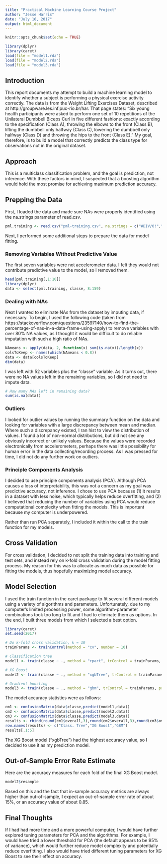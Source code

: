 ```yaml
---
title: "Practical Machine Learning Course Project"
author: "Jesse Harris"
date: "July 16, 2017"
output: html_document
---
```


```r
knitr::opts_chunk$set(echo = TRUE)
```

```r
library(dplyr)
library(caret)
load(file = "model1.rda")
load(file = "model2.rda")
load(file = "model3.rda")
```

## Introduction

This report documents my attempt to build a machine learning model to identify whether a subject is performing a physical exercise activity correctly. The data is from the Weight Lifting Exercises Dataset, described at http://groupware.les.inf.puc-rio.br/har. That page states: "Six young health participants were asked to perform one set of 10 repetitions of the Unilateral Dumbbell Biceps Curl in five different fashions: exactly according to the specification (Class A), throwing the elbows to the front (Class B), lifting the dumbbell only halfway (Class C), lowering the dumbbell only halfway (Class D) and throwing the hips to the front (Class E)." My goal, therefore, is to build a model that correctly predicts the class type for observations not in the original dataset.

## Approach

This is a multiclass classification problem, and the goal is prediction, not inference. With these factors in mind, I suspected that a boosting algorithm would hold the most promise for achieving maximum prediction accuracy.

## Prepping the Data

First, I loaded the data and made sure NAs were properly identified using the na.strings parameter of read.csv.

```r
pml.training <- read.csv("pml-training.csv", na.strings = c("#DIV/0!","NA"), stringsAsFactors = FALSE)
```

Next, I performed some additional steps to prepare the data for model fitting.

### Removing Variables Without Predictive Value

The first seven variables were not accelerometer data. I felt they would not contribute predictive value to the model, so I removed them.

```r
head(pml.training[,1:10])
library(dplyr)
data <- select(pml.training, classe, 8:159)
```

### Dealing with NAs

Next I wanted to eliminate NAs from the dataset by imputing data, if necessary. To begin, I used the following code (taken from https://stackoverflow.com/questions/23597140/how-to-find-the-percentage-of-nas-in-a-data-frame-using-apply) to remove variables with over 80% NA values, as I thought it would be difficult to do reliable imputation with such a high ratio of NAs.

```r
NAmeans <- apply(data, 2, function(x) sum(is.na(x))/length(x))
colsToKeep <- names(which(NAmeans < 0.8))
data <- data[colsToKeep]
dim(data)
```

I was left with 52 variables plus the "classe" variable. As it turns out, there were no NA values left in the remaining variables, so I did not need to impute data.

```r
# How many NAs left in remaining data?
sum(is.na(data))
```

### Outliers

I looked for outlier values by running the summary function on the data and looking for variables with a large discrepancy between mean and median. Where such a discrepancy existed, I ran hist to view the distribution of values. I found a lot of non-normal distributions, but did not see any obviously incorrect or unlikely values. Because the values were recorded electronically from accelerometers, perhaps there was little possibility for human error in the data collecting/recording process. As I was pressed for time, I did not do any further work on outliers.

### Principle Components Analysis

I decided to use principle components analysis (PCA). Although PCA causes a loss of interpretability, this was not a concern as my goal was predictive accuracy, not inference. I chose to use PCA because (1) it results in a dataset with less noise, which typically helps reduce overfitting, and (2) I believed that reducing the number of variables using PCA would reduce computational complexity when fitting the models. This is important because my computer is underpowered.

Rather than run PCA separately, I included it within the call to the train function for my models.

## Cross Validation

For cross validation, I decided to not split the training data into training and test sets, and instead rely on k-fold cross validation during the model fitting process. My reason for this was to allocate as much data as possible for fitting the models, thus hopefully maximizing model accuracy.

## Model Selection

I used the train function in the caret package to fit several different models using a variety of algorithms and parameters. Unfortunately, due to my computer's limited processing power, some algorithm-parameter combinations took too long to fit and I had to eliminate them as options. In the end, I built three models from which I selected a best option.

```r
library(caret)
set.seed(2017)

# Do k-fold cross validation, k = 10
trainParams <- trainControl(method = "cv", number = 10)

# Classification tree
model1 <- train(classe ~ ., method = "rpart", trControl = trainParams, preProcess = c("pca"), data = data)

# XG Boost
model2 <- train(classe ~ ., method = "xgbTree", trControl = trainParams, preProcess = c("pca"), data = data)

# Gradient boosting
model3 <- train(classe ~ ., method = "gbm", trControl = trainParams, preProcess = c("pca"), data = data)
```

The model accuracy statistics were as follows:

```r
cm1 <- confusionMatrix(data$classe,predict(model1,data))
cm2 <- confusionMatrix(data$classe,predict(model2,data))
cm3 <- confusionMatrix(data$classe,predict(model3,data))
results <- rbind(round(cm1$overall,3),round(cm2$overall,3),round(cm3$overall,3))
row.names(results) <- c("Class. Tree","XG Boost","GBM")
results[,1:5]
```

The XG Boost model ("xgbTree") had the highest accuracy value, so I decided to use it as my prediction model.

## Out-of-Sample Error Rate Estimate

Here are the accuracy measures for each fold of the final XG Boost model.

```r
model2$resample
```

Based on this and the fact that in-sample accuracy metrics are always higher than out-of-sample, I expect an out-of-sample error rate of about 15%, or an accuracy value of about 0.85.

## Final Thoughts

If I had had more time and a more powerful computer, I would have further explored tuning parameters for PCA and the algorithms. For example, I would have tried a lower threshold for PCA (the default appears to be 95% of variance), which would further reduce model complexity and potentially reduce overfitting. I also would have tried different tuning parameters for XG Boost to see their effect on accuracy.